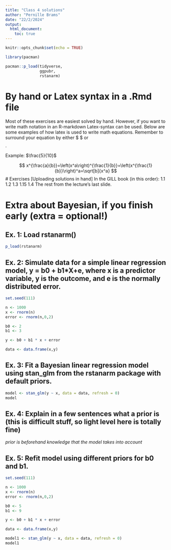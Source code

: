 ```yaml
---
title: "Class 4 solutions"
author: "Pernille Brams"
date: "22/2/2024"
output:
  html_document:
    toc: true  
---
```


```r
knitr::opts_chunk$set(echo = TRUE)
```

```r
library(pacman)

pacman::p_load(tidyverse,
               ggpubr,
               rstanarm)

```

# By hand or Latex syntax in a .Rmd file
Most of these exercises are easiest solved by hand. However, if you want to write math notation in an R-markdown Latex-syntax can be used. Below are some examples of how latex is used to write math equations. Remember to surround your equation by either $ $ or $$ $$.

Example: 
$\frac{5}{10}$

$$
x^{\frac{a}{b}}=\left(x^a\right)^{\frac{1}{b}}=\left(x^{\frac{1}{b}}\right)^a=\sqrt[b]{x^a}
$$
# Exercises
[Uploading solutions in hand]
In the GILL book (in this order):
1.1
1.2
1.3
1.15
1.4
The rest from the lecture's last slide.

# Extra about Bayesian, if you finish early (extra = optional!)
## Ex. 1: Load rstanarm()

```r

p_load(rstanarm)

```


## Ex. 2: Simulate data for a simple linear regression model, y = b0 + b1*X+e, where x is a predictor variable, y is the outcome, and e is the normally distributed error.

```r

set.seed(111)

n <- 1000
x <- rnorm(n)
error <- rnorm(n,0,2)

b0 <- 2
b1 <- 3

y <- b0 + b1 * x + error

data <- data.frame(x,y)

```


## Ex. 3: Fit a Bayesian linear regression model using stan_glm from the rstanarm package with default priors.

```r

model <- stan_glm(y ~ x, data = data, refresh = 0)
model

```


## Ex. 4: Explain in a few sentences what a prior is (this is difficult stuff, so light level here is totally fine)

*prior is beforehand knowledge that the model takes into account*

## Ex. 5: Refit model using different priors for b0 and b1.

```r

set.seed(111)

n <- 1000
x <- rnorm(n)
error <- rnorm(n,0,2)

b0 <- 5
b1 <- 9

y <- b0 + b1 * x + error

data <- data.frame(x,y)

model1 <- stan_glm(y ~ x, data = data, refresh = 0)
model1

```